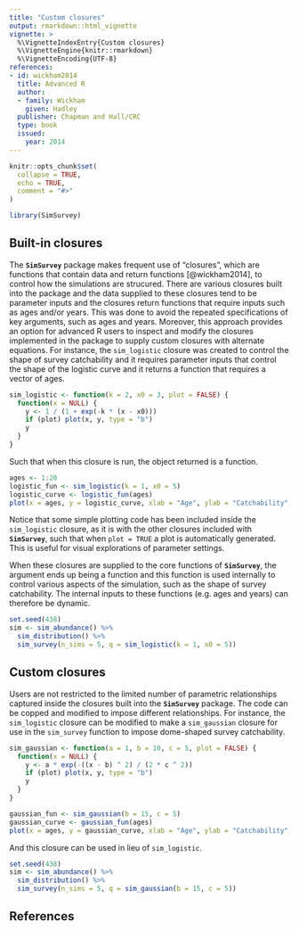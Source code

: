 ```yaml
---
title: "Custom closures"
output: rmarkdown::html_vignette
vignette: >
  %\VignetteIndexEntry{Custom closures}
  %\VignetteEngine{knitr::rmarkdown}
  %\VignetteEncoding{UTF-8}
references:
- id: wickham2014
  title: Advanced R
  author:
  - family: Wickham
    given: Hadley
  publisher: Chapman and Hall/CRC
  type: book
  issued:
    year: 2014
---
```


```r
knitr::opts_chunk$set(
  collapse = TRUE,
  echo = TRUE,
  comment = "#>"
)
```

```r
library(SimSurvey)
```


## Built-in closures

The **`SimSurvey`** package makes frequent use of "closures", which are functions that contain data and return functions [@wickham2014], to control how the simulations are strucured. There are various closures built into the package and the data supplied to these closures tend to be parameter inputs and the closures return functions that require inputs such as ages and/or years. This was done to avoid the repeated specifications of key arguments, such as ages and years. Moreover, this approach provides an option for advanced R users to inspect and modify the closures implemented in the package to supply custom closures with alternate equations. For instance, the `sim_logistic` closure was created to control the shape of survey catchability and it requires parameter inputs that control the shape of the logistic curve and it returns a function that requires a vector of ages.

```r

sim_logistic <- function(k = 2, x0 = 3, plot = FALSE) {
  function(x = NULL) {
    y <- 1 / (1 + exp(-k * (x - x0)))
    if (plot) plot(x, y, type = "b")
    y
  }
}

```

Such that when this closure is run, the object returned is a function.

```r
ages <- 1:20
logistic_fun <- sim_logistic(k = 1, x0 = 5)
logistic_curve <- logistic_fun(ages)
plot(x = ages, y = logistic_curve, xlab = "Age", ylab = "Catchability", type = "l")
```

Notice that some simple plotting code has been included inside the `sim_logistic` closure, as it is with the other closures included with **`SimSurvey`**, such that when `plot = TRUE` a plot is automatically generated. This is useful for visual explorations of parameter settings.

When these closures are supplied to the core functions of **`SimSurvey`**, the argument ends up being a function and this function is used internally to control various aspects of the simulation, such as the shape of survey catchability. The internal inputs to these functions (e.g. ages and years) can therefore be dynamic.

```r

set.seed(438)
sim <- sim_abundance() %>% 
  sim_distribution() %>% 
  sim_survey(n_sims = 5, q = sim_logistic(k = 1, x0 = 5))

```



## Custom closures

Users are not restricted to the limited number of parametric relationships captured inside the closures built into the **`SimSurvey`** package. The code can be copped and modified to impose different relationships. For instance, the `sim_logistic` closure can be modified to make a `sim_gaussian` closure for use in the `sim_survey` function to impose dome-shaped survey catchability.


```r

sim_gaussian <- function(a = 1, b = 10, c = 5, plot = FALSE) {
  function(x = NULL) {
    y <- a * exp(-((x - b) ^ 2) / (2 * c ^ 2))
    if (plot) plot(x, y, type = "b")
    y
  }
}

gaussian_fun <- sim_gaussian(b = 15, c = 5)
gaussian_curve <- gaussian_fun(ages)
plot(x = ages, y = gaussian_curve, xlab = "Age", ylab = "Catchability", type = "l")

```


And this closure can be used in lieu of `sim_logistic`.

```r

set.seed(438)
sim <- sim_abundance() %>% 
  sim_distribution() %>% 
  sim_survey(n_sims = 5, q = sim_gaussian(b = 15, c = 5))

```

## References




